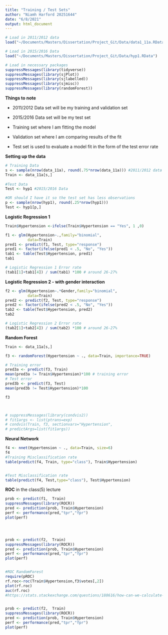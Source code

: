 ```yaml
---
title: "Training / Test Sets"
author: "Niamh Harford 20251644"
date: "6/8/2021"
output: html_document
---
```


```r
# Load in 2011/2012 data
load("~/Documents/Masters/Dissertation/Project_Git/Data/data1_11a.RData") 

# Load in 2015/2016 Data
load("~/Documents/Masters/Dissertation/Project_Git/Data/hyp1.RData") 
```


```r
# Load in necessary packages
suppressMessages(library(tidyverse))
suppressMessages(library(sjPlot))
suppressMessages(library(sjlabelled))
suppressMessages(library(sjmisc))
suppressMessages(library(randomForest))
```


**Things to note **

+ 2011/2012 Data set will be my training and validation set

+ 2015/2016 Data set will be my test set

+ Training set where I am fitting the model 

+ Validation set where I am comparing results of the fit 

+ Test set is used to evaluate a model fit in the form of the test error rate


**Setting up the data **

```r
# Training Data
s <- sample(nrow(data_11a), round(.75*nrow(data_11a))) #2011/2012 data
Train <- data_11a[s,]
  
#Test Data
Test <- hyp1 #2015/2016 Data

#OR should I have it so the test set has less observations
p <- sample(nrow(hyp1), round(.25*nrow(hyp1)))
Test <- hyp1[p,]
```



**Logistic Regression 1**

```r
Train$Hypertension <-ifelse(Train$Hypertension == "Yes", 1 ,0)

f1 <- glm(Hypertension~.,family="binomial",
          data=Train)
pred1 <- predict(f1, Test, type="response")
pred1 <- factor(ifelse(pred1 < .5, "No", "Yes"))
tab1 <- table(Test$Hypertension, pred1)
tab1

# Logistic Regression 1 Error rate
(tab1[1]+tab1[4]) / sum(tab1) *100 # around 26-27%
```


**Logistic Regression 2 - with gender interaction**

```r
f2 <- glm(Hypertension~.*Gender,family="binomial",
          data=Train)
pred2 <- predict(f2, Test, type="response")
pred2 <- factor(ifelse(pred2 < .5, "No", "Yes"))
tab2 <- table(Test$Hypertension, pred2)
tab2

# Logistic Regression 2 Error rate
(tab2[1]+tab2[4]) / sum(tab2) *100 # around 26-27%
```


**Random Forest**

```r
Train <- data_11a[s,]

f3 <- randomForest(Hypertension ~ ., data=Train, importance=TRUE)

# Training error
pred3a <- predict(f3, Train)
mean(pred3a != Train$Hypertension)*100 # training error
# Test error
pred3b <- predict(f3, Test)
mean(pred3b != Test$Hypertension)*100

f3



# suppressMessages(library(condvis2))
# fit1args <- list(ptrans=exp)
# condvis(Train, f3, sectionvars="Hypertension",
# predictArgs=list(fit1args))
```


**Neural Network**

```r
f4 <- nnet(Hypertension ~ ., data=Train, size=6)
f4
#Training Misclassification rate
table(predict(f4, Train, type="class"), Train$Hypertension)


#Test Misclassification rate
table(predict(f4, Test,type="class"), Test$Hypertension)

```




**ROC** in the class(5) lecture

```r
prob <- predict(f1,  Train)
suppressMessages(library(ROCR))
pred <- prediction(prob, Train$Hypertension)
perf <- performance(pred,"tpr","fpr")
plot(perf)




prob <- predict(f2,  Train)
suppressMessages(library(ROCR))
pred <- prediction(prob, Train$Hypertension)
perf <- performance(pred,"tpr","fpr")
plot(perf)


#ROC RandomForest
require(pROC)
rf.roc<-roc(Train$Hypertension,f3$votes[,2])
plot(rf.roc)
auc(rf.roc)
#https://stats.stackexchange.com/questions/188616/how-can-we-calculate-roc-auc-for-classification-algorithm-such-as-random-forest#:~:text=Although%20the%20randomForest%20package%20does,combination%20with%20the%20package%20pROC.&text=These%20votes%20roughly%20represent%20a,a%20ROC%20and%20AUC%20measure.


prob <- predict(f2,  Train)
suppressMessages(library(ROCR))
pred <- prediction(prob, Train$Hypertension)
perf <- performance(pred,"tpr","fpr")
plot(perf)

```

